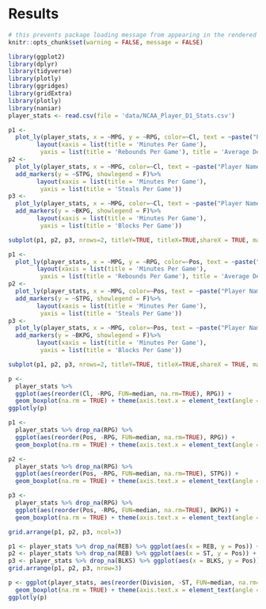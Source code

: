 # Results

```r
# this prevents package loading message from appearing in the rendered version of your problem set
knitr::opts_chunk$set(warning = FALSE, message = FALSE)

library(ggplot2)
library(dplyr)
library(tidyverse)
library(plotly) 
library(ggridges)
library(gridExtra)
library(plotly)
library(naniar)
player_stats <- read.csv(file = 'data/NCAA_Player_D1_Stats.csv')

```


```r
p1 <- 
  plot_ly(player_stats, x = ~MPG, y = ~RPG, color=~Cl, text = ~paste("Player Name: ", Player))%>%
        layout(xaxis = list(title = 'Minutes Per Game'), 
         yaxis = list(title = 'Rebounds Per Game'), title = 'Average Defensive Statistics by Player Class Level')
p2 <- 
  plot_ly(player_stats, x = ~MPG, color=~Cl, text = ~paste("Player Name: ", Player))%>%
  add_markers(y = ~STPG, showlegend = F)%>%
        layout(xaxis = list(title = 'Minutes Per Game'), 
         yaxis = list(title = 'Steals Per Game'))
p3 <- 
  plot_ly(player_stats, x = ~MPG, color=~Cl, text = ~paste("Player Name: ", Player))%>%
  add_markers(y = ~BKPG, showlegend = F)%>%
        layout(xaxis = list(title = 'Minutes Per Game'), 
         yaxis = list(title = 'Blocks Per Game'))

subplot(p1, p2, p3, nrows=2, titleY=TRUE, titleX=TRUE,shareX = TRUE, margin = 0.04)
```

```r
p1 <- 
  plot_ly(player_stats, x = ~MPG, y = ~RPG, color=~Pos, text = ~paste("Player Name: ", Player))%>%
        layout(xaxis = list(title = 'Minutes Per Game'), 
         yaxis = list(title = 'Rebounds Per Game'), title = 'Average Defensive Statistics by Player Position')
p2 <- 
  plot_ly(player_stats, x = ~MPG, color=~Pos, text = ~paste("Player Name: ", Player))%>%
  add_markers(y = ~STPG, showlegend = F)%>%
        layout(xaxis = list(title = 'Minutes Per Game'), 
         yaxis = list(title = 'Steals Per Game'))
p3 <- 
  plot_ly(player_stats, x = ~MPG, color=~Pos, text = ~paste("Player Name: ", Player))%>%
  add_markers(y = ~BKPG, showlegend = F)%>%
        layout(xaxis = list(title = 'Minutes Per Game'), 
         yaxis = list(title = 'Blocks Per Game'))

subplot(p1, p2, p3, nrows=2, titleY=TRUE, titleX=TRUE,shareX = TRUE, margin = 0.04)
```


```r
p <- 
  player_stats %>%
  ggplot(aes(reorder(Cl, -RPG, FUN=median, na.rm=TRUE), RPG)) + 
  geom_boxplot(na.rm = TRUE) + theme(axis.text.x = element_text(angle = 45, vjust = 0.5, hjust=1))
ggplotly(p)
```

```r
p1 <- 
  player_stats %>% drop_na(RPG) %>%
  ggplot(aes(reorder(Pos, -RPG, FUN=median, na.rm=TRUE), RPG)) + 
  geom_boxplot(na.rm = TRUE) + theme(axis.text.x = element_text(angle = 45, vjust = 0.5, hjust=1))

p2 <- 
  player_stats %>% drop_na(RPG) %>%
  ggplot(aes(reorder(Pos, -RPG, FUN=median, na.rm=TRUE), STPG)) + 
  geom_boxplot(na.rm = TRUE) + theme(axis.text.x = element_text(angle = 45, vjust = 0.5, hjust=1))

p3 <- 
  player_stats %>% drop_na(RPG) %>%
  ggplot(aes(reorder(Pos, -RPG, FUN=median, na.rm=TRUE), BKPG)) + 
  geom_boxplot(na.rm = TRUE) + theme(axis.text.x = element_text(angle = 45, vjust = 0.5, hjust=1))

grid.arrange(p1, p2, p3, ncol=3)
```

```r
p1 <- player_stats %>% drop_na(REB) %>% ggplot(aes(x = REB, y = Pos)) + geom_density_ridges2()
p2 <- player_stats %>% drop_na(REB) %>% ggplot(aes(x = ST, y = Pos)) + geom_density_ridges2()
p3 <- player_stats %>% drop_na(BLKS) %>% ggplot(aes(x = BLKS, y = Pos)) + geom_density_ridges2()
grid.arrange(p1, p2, p3, nrow=3)
```




```r
p <- ggplot(player_stats, aes(reorder(Division, -ST, FUN=median, na.rm=TRUE), ST)) + 
  geom_boxplot(na.rm = TRUE) + theme(axis.text.x = element_text(angle = 45, vjust = 0.5, hjust=1))
ggplotly(p)
```